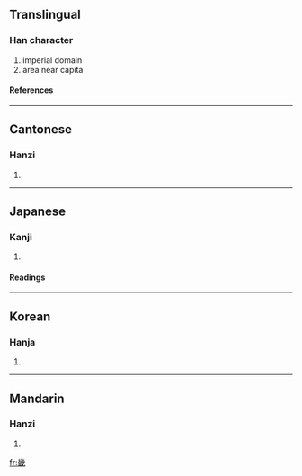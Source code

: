==Translingual==
===Han character===
{{Han char|rn=102|rad=田|as=10|sn=15|four=2265<sub>3</sub>|canj=女戈田 (VIW)}}
# imperial domain
# area near capita
====References====
{{Han ref|kx=0766.080|dkj=21925|dj=1176.190|hdz=42551.090|uh=757F|ud=30079|bh=BD42|bd=48450}}

----
==Cantonese==
===Hanzi===
{{yue-hanzi|jyut=|y=gei1}}
# {{defn|Cantonese}}

----
==Japanese==
===Kanji===
{{ja-kanji|grade=|rs=田10}}
# {{defn|Japanese}} 
====Readings====
{{ja-readings|on=[[き]] (ki)|kun=[[みやこ]] (miyako)|nanori=}}

----
==Korean==
===Hanja===
{{ko-hanja|hangeul=기|eumhun=|rv=gi|mr=ki|y=ki}}
# {{defn|Korean}}

----
==Mandarin==
===Hanzi===
{{cmn-hanzi|pin=[[jī]] (ji1)|wg=chi<sup>1</sup>}}
# {{defn|Mandarin}}

[[fr:畿]]